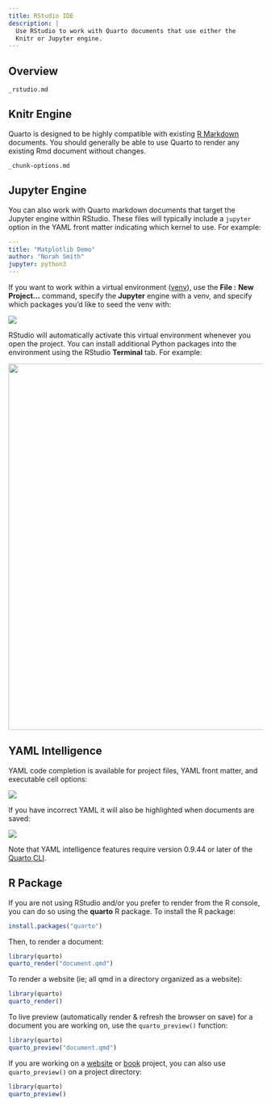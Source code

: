 ```yaml
---
title: RStudio IDE
description: | 
  Use RStudio to work with Quarto documents that use either the 
  Knitr or Jupyter engine.
---
```


## Overview

``` include
_rstudio.md
```

## Knitr Engine

Quarto is designed to be highly compatible with existing [R Markdown](https://rmarkdown.rstudio.com/) documents. You should generally be able to use Quarto to render any existing Rmd document without changes.

``` include
_chunk-options.md
```

## Jupyter Engine

You can also work with Quarto markdown documents that target the Jupyter engine within RStudio. These files will typically include a `jupyter` option in the YAML front matter indicating which kernel to use. For example:

``` yaml
---
title: "Matplotlib Demo"
author: "Norah Smith"
jupyter: python3
---
```

If you want to work within a virtual environment ([venv](https://packaging.python.org/guides/installing-using-pip-and-virtual-environments/#creating-a-virtual-environment)), use the **File :** **New Project...** command, specify the **Jupyter** engine with a venv, and specify which packages you'd like to seed the venv with:

![](images/rstudio-new-jupyter-project.png){fig-alt="A section of the 'New Project Wizard' menu from Rstudio. This section is titled 'Create Quarto Project'. The Quarto logo is displayed on the left. ON the right are fields for 'Type', 'Directory name', and 'Create project as subdirectory of:'. Underneath that are options for 'Engine' and 'Kernel'. The option for 'Engine' is set to 'Jupyter,' and the option for 'Kernel' is set to 'Python 3'. Underneath these are options for 'Create a git repository', and 'Use venv with this project'. The button for 'Use venv...' is selected, and there is a text box to the right with the Python package names 'matplotlib' and 'pandas' filled in. There are buttons for 'Create Project' and 'Cancel' arranged side-by-side in the bottom right of the window. There is an option to 'Open in new session' in the button left corner."}

RStudio will automatically activate this virtual environment whenever you open the project. You can install additional Python packages into the environment using the RStudio **Terminal** tab. For example:

![](images/rstudio-pip-install.png){width="726" fig-alt="An RStudio terminal window. The prompt is prefixed by the word '(env)', indicating that this prompt is taking place in a Python virtual environment named 'env.' The first line is empty and the second line contains the command 'python3 -m pip install scikit-learn.'"}

## YAML Intelligence

YAML code completion is available for project files, YAML front matter, and executable cell options:

![](images/rstudio-yaml-completion.png){.border fig-alt="Quarto document with YAML being edited. Next to the cursor code completion helper is open showing YAML options beginning with the letters preceding the cursor ('to')."}

If you have incorrect YAML it will also be highlighted when documents are saved:

![](images/rstudio-yaml-diagnostics.png){.border fig-alt="Quarto document YAML metadata with an incorrect option underlined in red."}

Note that YAML intelligence features require version 0.9.44 or later of the [Quarto CLI](https://quarto.org).

## R Package

If you are not using RStudio and/or you prefer to render from the R console, you can do so using the **quarto** R package. To install the R package:

``` r
install.packages("quarto")
```

Then, to render a document:

``` r
library(quarto)
quarto_render("document.qmd")
```

To render a website (ie; all qmd in a directory organized as a website):

``` r
library(quarto)
quarto_render()
```

To live preview (automatically render & refresh the browser on save) for a document you are working on, use the `quarto_preview()` function:

``` r
library(quarto)
quarto_preview("document.qmd")
```

If you are working on a [website](../websites/website-basics.qmd) or [book](../books/book-basics.qmd) project, you can also use `quarto_preview()` on a project directory:

``` r
library(quarto)
quarto_preview()
```
